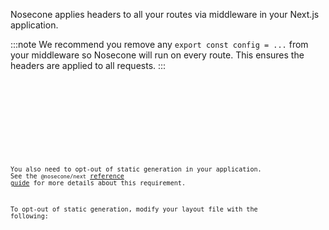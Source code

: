 


Nosecone applies headers to all your routes via middleware in your Next.js
application.

:::note
We recommend you remove any `export const config = ...` from your middleware so
Nosecone will run on every route. This ensures the headers are applied to all
requests.
:::

<SelectableContent client:load syncKey="language" frameworkSwitcher>
  <div slot="TS" slotIdx="1">
    <Code code={Step2MiddlewareTS} lang="ts" title="middleware.ts" />
  </div>
  <div slot="JS" slotIdx="2">
    <Code code={Step2MiddlewareJS} lang="js" title="middleware.js" />
  </div>
</SelectableContent>

You also need to opt-out of static generation in your application. See the
`@nosecone/next` [reference
guide](/nosecone/reference#nextjs-security-headers-middleware) for more details
about this requirement.

To opt-out of static generation, modify your layout file with the following:

<SelectableContent client:load syncKey="language" frameworkSwitcher>
  <div slot="TS (Next.js 15)" slotIdx="1">
    <Code
      code={Step2LayoutConnectionTS}
      lang="ts"
      title="app/layout.tsx"
      ins={[1, 5, 6]}
    />
  </div>
  <div slot="JS (Next.js 15)" slotIdx="2">
    <Code
      code={Step2LayoutConnectionJS}
      lang="js"
      title="app/layout.jsx"
      ins={[1, 4, 5]}
    />
  </div>
  <div slot="TS (Next.js 14)" slotIdx="3">
    <Code
      code={Step2LayoutNoCacheTS}
      lang="ts"
      title="app/layout.tsx"
      ins={[1, 5, 6]}
    />
  </div>
  <div slot="JS (Next.js 14)" slotIdx="4">
    <Code
      code={Step2LayoutNoCacheJS}
      lang="js"
      title="app/layout.jsx"
      ins={[1, 4, 5]}
    />
  </div>
</SelectableContent>
